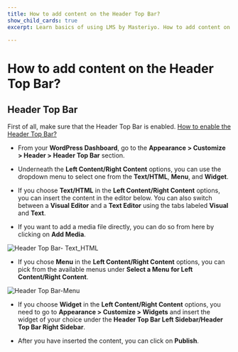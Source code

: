 ---
title: How to add content on the Header Top Bar?
show_child_cards: true
excerpt: Learn basics of using LMS by Masteriyo. How to add content on the Header Top Bar.

---

# How to add content on the Header Top Bar?

## Header Top Bar

First of all, make sure that the Header Top Bar is enabled. [How to enable the Header Top Bar?](https://github.com/Masteriyo/masteriyo-docs/blob/elearning/700-elearning/500-customizer%5Bheader%5D/300-header-top-bar/100-enable-header-top-bar.mdx)

- From your **WordPress Dashboard**, go to the **Appearance > Customize > Header > Header Top Bar** section.

- Underneath the **Left Content/Right Content** options, you can use the dropdown menu to select one from the **Text/HTML**, **Menu**, and **Widget**.

- If you choose **Text/HTML** in the **Left Content/Right Content** options, you can insert the content in the editor below. You can also switch between a **Visual Editor** and a **Text Editor** using the tabs labeled **Visual** and **Text**.

- If you want to add a media file directly, you can do so from here by clicking on **Add Media**.

![Header Top Bar- Text_HTML](https://user-images.githubusercontent.com/109593521/183474048-d3d26a8c-56f7-40d8-ace2-97881c301a21.png)

- If you chose **Menu** in the **Left Content/Right Content** options, you can pick from the available menus under **Select a Menu for Left Content/Right Content**.

![Header Top Bar-Menu](https://user-images.githubusercontent.com/109593521/183474365-3da2cf20-9461-4788-8660-baea773dcf36.png)


- If you choose **Widget** in the **Left Content/Right Content** options, you need to go to **Appearance > Customize > Widgets** and insert the widget of your choice under the **Header Top Bar Left Sidebar/Header Top Bar Right Sidebar**.

- After you have inserted the content, you can click on **Publish**.
